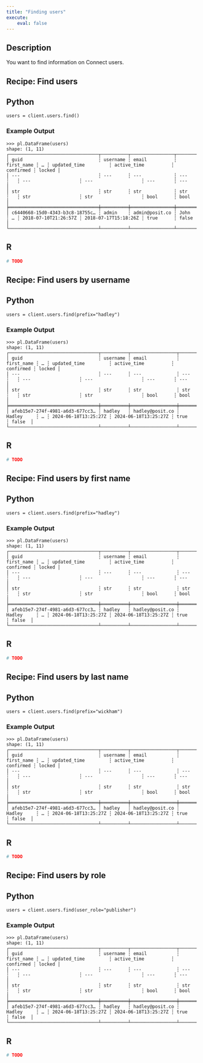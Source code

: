 ```yaml
---
title: "Finding users"
execute:
    eval: false
---
```


## Description

You want to find information on Connect users.

## Recipe: Find users

::: {.panel-tabset group="language"}

## Python

```.python
users = client.users.find()
```

### Example Output

```.python
>>> pl.DataFrame(users)
shape: (1, 11)
┌─────────────────────────────────┬──────────┬────────────────┬────────────┬───┬──────────────────────┬──────────────────────┬───────────┬────────┐
│ guid                            ┆ username ┆ email          ┆ first_name ┆ … ┆ updated_time         ┆ active_time          ┆ confirmed ┆ locked │
│ ---                             ┆ ---      ┆ ---            ┆ ---        ┆   ┆ ---                  ┆ ---                  ┆ ---       ┆ ---    │
│ str                             ┆ str      ┆ str            ┆ str        ┆   ┆ str                  ┆ str                  ┆ bool      ┆ bool   │
╞═════════════════════════════════╪══════════╪════════════════╪════════════╪═══╪══════════════════════╪══════════════════════╪═══════════╪════════╡
│ c6440668-15d0-4343-b3c8-18755c… ┆ admin    ┆ admin@posit.co ┆ John       ┆ … ┆ 2018-07-10T21:26:57Z ┆ 2018-07-17T15:18:26Z ┆ true      ┆ false  │
└─────────────────────────────────┴──────────┴────────────────┴────────────┴───┴──────────────────────┴──────────────────────┴───────────┴────────┘
```


## R

```.r
# TODO
```

:::

## Recipe: Find users by username

::: {.panel-tabset group="language"}

## Python

```.python
users = client.users.find(prefix="hadley")
```

### Example Output

```.python
>>> pl.DataFrame(users)
shape: (1, 11)
┌─────────────────────────────────┬──────────┬─────────────────┬────────────┬───┬──────────────────────┬──────────────────────┬───────────┬────────┐
│ guid                            ┆ username ┆ email           ┆ first_name ┆ … ┆ updated_time         ┆ active_time          ┆ confirmed ┆ locked │
│ ---                             ┆ ---      ┆ ---             ┆ ---        ┆   ┆ ---                  ┆ ---                  ┆ ---       ┆ ---    │
│ str                             ┆ str      ┆ str             ┆ str        ┆   ┆ str                  ┆ str                  ┆ bool      ┆ bool   │
╞═════════════════════════════════╪══════════╪═════════════════╪════════════╪═══╪══════════════════════╪══════════════════════╪═══════════╪════════╡
│ afeb15e7-274f-4981-a6d3-677cc3… ┆ hadley   ┆ hadley@posit.co ┆ Hadley     ┆ … ┆ 2024-06-18T13:25:27Z ┆ 2024-06-18T13:25:27Z ┆ true      ┆ false  │
└─────────────────────────────────┴──────────┴─────────────────┴────────────┴───┴──────────────────────┴──────────────────────┴───────────┴────────┘
```

## R

```.r
# TODO
```

:::

## Recipe: Find users by first name

::: {.panel-tabset group="language"}

## Python

```.python
users = client.users.find(prefix="hadley")
```

### Example Output

```.python
>>> pl.DataFrame(users)
shape: (1, 11)
┌─────────────────────────────────┬──────────┬─────────────────┬────────────┬───┬──────────────────────┬──────────────────────┬───────────┬────────┐
│ guid                            ┆ username ┆ email           ┆ first_name ┆ … ┆ updated_time         ┆ active_time          ┆ confirmed ┆ locked │
│ ---                             ┆ ---      ┆ ---             ┆ ---        ┆   ┆ ---                  ┆ ---                  ┆ ---       ┆ ---    │
│ str                             ┆ str      ┆ str             ┆ str        ┆   ┆ str                  ┆ str                  ┆ bool      ┆ bool   │
╞═════════════════════════════════╪══════════╪═════════════════╪════════════╪═══╪══════════════════════╪══════════════════════╪═══════════╪════════╡
│ afeb15e7-274f-4981-a6d3-677cc3… ┆ hadley   ┆ hadley@posit.co ┆ Hadley     ┆ … ┆ 2024-06-18T13:25:27Z ┆ 2024-06-18T13:25:27Z ┆ true      ┆ false  │
└─────────────────────────────────┴──────────┴─────────────────┴────────────┴───┴──────────────────────┴──────────────────────┴───────────┴────────┘
```

## R

```.r
# TODO
```

:::

## Recipe: Find users by last name

::: {.panel-tabset group="language"}

## Python

```.python
users = client.users.find(prefix="wickham")
```
### Example Output

```.python
>>> pl.DataFrame(users)
shape: (1, 11)
┌─────────────────────────────────┬──────────┬─────────────────┬────────────┬───┬──────────────────────┬──────────────────────┬───────────┬────────┐
│ guid                            ┆ username ┆ email           ┆ first_name ┆ … ┆ updated_time         ┆ active_time          ┆ confirmed ┆ locked │
│ ---                             ┆ ---      ┆ ---             ┆ ---        ┆   ┆ ---                  ┆ ---                  ┆ ---       ┆ ---    │
│ str                             ┆ str      ┆ str             ┆ str        ┆   ┆ str                  ┆ str                  ┆ bool      ┆ bool   │
╞═════════════════════════════════╪══════════╪═════════════════╪════════════╪═══╪══════════════════════╪══════════════════════╪═══════════╪════════╡
│ afeb15e7-274f-4981-a6d3-677cc3… ┆ hadley   ┆ hadley@posit.co ┆ Hadley     ┆ … ┆ 2024-06-18T13:25:27Z ┆ 2024-06-18T13:25:27Z ┆ true      ┆ false  │
└─────────────────────────────────┴──────────┴─────────────────┴────────────┴───┴──────────────────────┴──────────────────────┴───────────┴────────┘
```

## R

```.r
# TODO
```

:::

## Recipe: Find users by role

::: {.panel-tabset group="language"}

## Python

```.python
users = client.users.find(user_role="publisher")
```

### Example Output

```.python
>>> pl.DataFrame(users)
shape: (1, 11)
┌─────────────────────────────────┬──────────┬─────────────────┬────────────┬───┬──────────────────────┬──────────────────────┬───────────┬────────┐
│ guid                            ┆ username ┆ email           ┆ first_name ┆ … ┆ updated_time         ┆ active_time          ┆ confirmed ┆ locked │
│ ---                             ┆ ---      ┆ ---             ┆ ---        ┆   ┆ ---                  ┆ ---                  ┆ ---       ┆ ---    │
│ str                             ┆ str      ┆ str             ┆ str        ┆   ┆ str                  ┆ str                  ┆ bool      ┆ bool   │
╞═════════════════════════════════╪══════════╪═════════════════╪════════════╪═══╪══════════════════════╪══════════════════════╪═══════════╪════════╡
│ afeb15e7-274f-4981-a6d3-677cc3… ┆ hadley   ┆ hadley@posit.co ┆ Hadley     ┆ … ┆ 2024-06-18T13:25:27Z ┆ 2024-06-18T13:25:27Z ┆ true      ┆ false  │
└─────────────────────────────────┴──────────┴─────────────────┴────────────┴───┴──────────────────────┴──────────────────────┴───────────┴────────┘
```

## R

```.r
# TODO
```

:::
